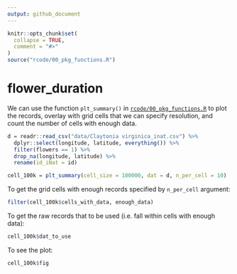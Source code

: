 ```yaml
---
output: github_document
---
```


<!-- README.md is generated from README.Rmd. Please edit that file -->

```r
knitr::opts_chunk$set(
  collapse = TRUE,
  comment = "#>"
)
source("rcode/00_pkg_functions.R")
```

# flower_duration

We can use the function `plt_summary()` in [`rcode/00_pkg_functions.R`](rcode/00_pkg_functions.R) to plot the records, overlay with grid cells that we can specify resolution, and count the number of cells with enough data.

```r
d = readr::read_csv("data/Claytonia virginica_inat.csv") %>% 
  dplyr::select(longitude, latitude, everything()) %>% 
  filter(flowers == 1) %>% 
  drop_na(longitude, latitude) %>% 
  rename(id_iNat = id)

cell_100k = plt_summary(cell_size = 100000, dat = d, n_per_cell = 10)
```

To get the grid cells with enough records specified by `n_per_cell` argument:

```r
filter(cell_100k$cells_with_data, enough_data)
```

To get the raw records that to be used (i.e. fall within cells with enough data):

```r
cell_100k$dat_to_use
```

To see the plot:

```r
cell_100k$fig
```
